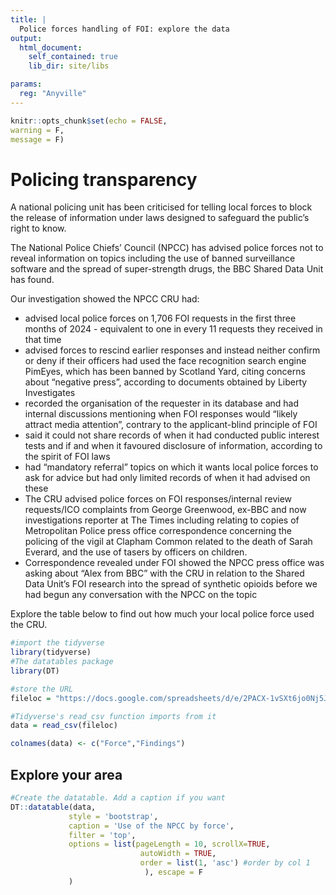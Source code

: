 ```yaml
---
title: |
  Police forces handling of FOI: explore the data
output: 
  html_document:
    self_contained: true
    lib_dir: site/libs

params:
  reg: "Anyville"
---
```


```r
knitr::opts_chunk$set(echo = FALSE,
warning = F,
message = F)
```

# Policing transparency 

A national policing unit has been criticised for telling local forces to block the release of information under laws designed to safeguard the public's right to know.

The National Police Chiefs' Council (NPCC) has advised police forces not to reveal information on topics including the use of banned surveillance software and the spread of super-strength drugs, the BBC Shared Data Unit has found.

Our investigation showed the NPCC CRU had:

* advised local police forces on 1,706 FOI requests in the first three months of 2024 - equivalent to one in every 11 requests they received in that time
* advised forces to rescind earlier responses and instead neither confirm or deny if their officers had used the face recognition search engine PimEyes, which has been banned by Scotland Yard, citing concerns about "negative press", according to documents obtained by Liberty Investigates
* recorded the organisation of the requester in its database and had internal discussions mentioning when FOI responses would "likely attract media attention", contrary to the applicant-blind principle of FOI
* said it could not share records of when it had conducted public interest tests and if and when it favoured disclosure of information, according to the spirit of FOI laws
* had "mandatory referral" topics on which it wants local police forces to ask for advice but had only limited records of when it had advised on these 
* The CRU advised police forces on FOI responses/internal review requests/ICO complaints from George Greenwood, ex-BBC and now investigations reporter at The Times including relating to copies of Metropolitan Police press office correspondence concerning the policing of the vigil at Clapham Common related to the death of Sarah Everard, and the use of tasers by officers on children.
* Correspondence revealed under FOI showed the NPCC press office was asking about “Alex from BBC” with the CRU in relation to the Shared Data Unit’s FOI research into the spread of synthetic opioids before we had begun any conversation with the NPCC on the topic


Explore the table below to find out how much your local police force used the CRU.

```r
#import the tidyverse 
library(tidyverse)
#The datatables package 
library(DT)
```

```r
#store the URL
fileloc = "https://docs.google.com/spreadsheets/d/e/2PACX-1vSXt6jo0Nj5Jysx7RgEYfWSWtS6ADEmi4Oyl4DUUMAm-RCRRc5m-Q04GrXlUmwxuA/pub?gid=2099987322&single=true&output=csv"

#Tidyverse's read_csv function imports from it
data = read_csv(fileloc)

colnames(data) <- c("Force","Findings")
```


## Explore your area


```r
#Create the datatable. Add a caption if you want
DT::datatable(data,
             style = 'bootstrap',
             caption = 'Use of the NPCC by force', 
             filter = 'top',
             options = list(pageLength = 10, scrollX=TRUE,
                             autoWidth = TRUE,
                             order = list(1, 'asc') #order by col 1
                              ), escape = F
             )
```



